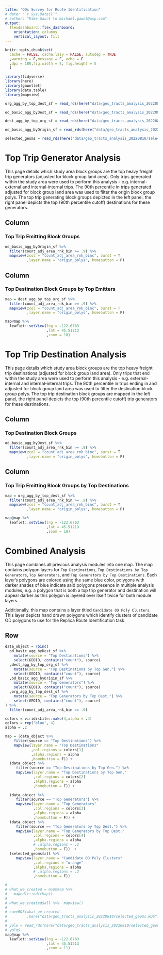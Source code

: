 ```yaml
---
title: "ODs Survey for Route Identification"
# date: "`r Sys.Date()`"
# author: "Mike Gaunt \n michael.gaunt@wsp.com"
output: 
  flexdashboard::flex_dashboard:
    orientation: columns
    vertical_layout: fill
---
```


```r
knitr::opts_chunk$set(
  cache = FALSE, cache.lazy = FALSE, autodep = TRUE
  ,warning = F,message = F, echo = F
  ,dpi = 180,fig.width = 8, fig.height = 5
  )
```


<!--#general comments===========================================================
#~~~~~~~~~~~~~~~~~~~~~~~~~~~~~~~~~~~~~~~~~~~~~~~~~~~~~~~~~~~~~~~~~~~~~~~~~~~~~~~
#
# This is [[insert description here - what it does/solve]]
#
# By: mike gaunt, michael.gaunt@wsp.com
#
# README: [[insert brief readme here]]
#-------- [[insert brief readme here]]
#
# *please use 80 character margins
# *please go to https://pkgs.rstudio.com/flexdashboard/articles/layouts.html
# to explore the different layouts available for the flexdashboard framework
#
#~~~~~~~~~~~~~~~~~~~~~~~~~~~~~~~~~~~~~~~~~~~~~~~~~~~~~~~~~~~~~~~~~~~~~~~~~~~ -->


<!--#library set-up=============================================================
#~~~~~~~~~~~~~~~~~~~~~~~~~~~~~~~~~~~~~~~~~~~~~~~~~~~~~~~~~~~~~~~~~~~~~~~~~~~~~~~
#content in this section should be removed if in production - ok for dev -->

```r
library(tidyverse)
library(here)
library(gauntlet)
library(data.table)
library(mapview)
```


<!--#source helpers/utilities===================================================
#~~~~~~~~~~~~~~~~~~~~~~~~~~~~~~~~~~~~~~~~~~~~~~~~~~~~~~~~~~~~~~~~~~~~~~~~~~~~~~~
#content in this section should be removed if in production - ok for dev -->

<!--#source data================================================================
#~~~~~~~~~~~~~~~~~~~~~~~~~~~~~~~~~~~~~~~~~~~~~~~~~~~~~~~~~~~~~~~~~~~~~~~~~~~~~~~
#content in this section should be removed if in production - ok for dev 
#area to upload data with and to perform initial munging
#please add test data here so that others may use/unit test these scripts -->


```r
org_agg_by_top_dest_sf = read_rds(here("data/geo_tracts_analysis_20220810/org_agg_by_top_dest_sf.rds"))

od_basic_agg_byDest_sf = read_rds(here("data/geo_tracts_analysis_20220810/od_basic_agg_byDest_sf.rds"))

dest_agg_by_top_org_sf = read_rds(here("data/geo_tracts_analysis_20220810/dest_agg_by_top_org_sf.rds"))

od_basic_agg_byOrigin_sf = read_rds(here("data/geo_tracts_analysis_20220810/od_basic_agg_byOrigin_sf.rds"))

selected_geoms = read_rds(here("data/geo_tracts_analysis_20220810/selected_geoms.RDS"))
```


<!-- #SECTION NAME=============================================================== -->
<!-- #use this header to make demarcations/section in code [delete this line] -->
<!-- #short description  -->


# Top Trip Generator Analysis

This page details which study area block groups are the top heavy freight trip generators (adjusted for block group land area). Only trips generated within the study area were used to perform this analysis - e.g. internal-external and internal-internal trips. The 90th percentile in trips generated adjusted for block group land area was used to filter the origin block group polys. The top trip generating block groups depicted in the left panel, the right panel depicts the top (90th percentile cutoff) destinations for these generators.

## Column

### Top Trip Emitting Block Groups

```r
od_basic_agg_byOrigin_sf %>%  
  filter(count_adj_area_rnk_bin >= .9) %>% 
  mapview(zcol = "count_adj_area_rnk_binc", burst = T
          ,layer.name = "origin_polys", homebutton = F)
```

## Column

### Top Destination Block Groups by Top Emitters

```r
map = dest_agg_by_top_org_sf %>%  
  filter(count_adj_area_rnk_bin >= .9) %>% 
  mapview(zcol = "count_adj_area_rnk_binc", burst = T
          ,layer.name = "origin_polys", homebutton = F)

map@map %>% 
  leaflet::setView(lng = -122.6763
                   ,lat = 45.51213
                   ,zoom = 10)
```

# Top Trip Destination Analysis

This page details which study area block groups are the top heavy freight trip destinations (adjusted for block group land area). Only trips that end within the study area were used to perform this analysis - e.g. external-internal and internal-internal trips. The 90th percentile in trips ending in and adjusted for block group land area was used to filter the destination block group polys. The top trip destination block groups are mapped in the left panel, the right panel depicts the top (90th percentile cutoff) trip generators for these destinations.

## Column

### Top Destination Block Groups

```r
od_basic_agg_byDest_sf %>%  
  filter(count_adj_area_rnk_bin >= .9) %>% 
  mapview(zcol = "count_adj_area_rnk_binc", burst = T
          ,layer.name = "origin_polys", homebutton = F)
```

## Column

### Top Trip Emitting Block Groups by Top Destinations

```r
map = org_agg_by_top_dest_sf %>%  
  filter(count_adj_area_rnk_bin >= .9) %>% 
  mapview(zcol = "count_adj_area_rnk_binc", burst = T
          ,layer.name = "origin_polys", homebutton = F) 

map@map %>% 
  leaflet::setView(lng = -122.6763
                   ,lat = 45.51213
                   ,zoom = 10)
```

# Combined Analysis

This page combines all previous analysis modules into one map. The map contains polygon layers for `Top Destinations`, `Top Destinations by Top Generators`, `Top Generators`, and `Top Generators by Top Destinations`. Each layer's polygons are colored using the same blue color, polygons with darker shades of blue indicate said polygons presence in multiple analysis modules, e.g. a polygon that is both a top trip generator and destination will appear darker as this polygon is layered over itself twice for both module layers.     

Additionally, this map contains a layer titled `Candidate OD Poly Clusters`. This layer depicts hand drawn polygons which identify clusters of candidate OD polygons to use for the Replica Route Identification task.

## Row

```r

data_object = rbind(
  od_basic_agg_byDest_sf %>%  
    mutate(source = "Top Destinations") %>%  
    select(GEOID, contains("count"), source)
  ,dest_agg_by_top_org_sf %>%  
    mutate(source = "Top Destinations by Top Gen.") %>% 
    select(GEOID, contains("count"), source)
  ,od_basic_agg_byOrigin_sf %>%  
    mutate(source = "Top Generators") %>% 
    select(GEOID, contains("count"), source)
  ,org_agg_by_top_dest_sf %>%  
    mutate(source = "Top Generators by Top Dest.") %>% 
    select(GEOID, contains("count"), source)
) %>% 
  filter(count_adj_area_rnk_bin >= .9) 

colors = viridisLite::mako(4,alpha = .4)
colors = rep("blue", 4)
alpha = .2

map = (data_object %>%  
    filter(source == "Top Destinations") %>%  
    mapview(layer.name = "Top Destinations"
            ,col.regions = colors[1]
            ,alpha.regions = alpha
            ,homebutton = F)) +
  (data_object %>%  
     filter(source == "Top Destinations by Top Gen.") %>%  
     mapview(layer.name = "Top Destinations by Top Gen." 
             ,col.regions = colors[2]
             ,alpha.regions = alpha
             ,homebutton = F)) +
  
  (data_object %>%  
     filter(source == "Top Generators") %>%  
     mapview(layer.name = "Top Generators"
             ,col.regions = colors[3]
             ,alpha.regions = alpha
             ,homebutton = F)) +
  (data_object %>%  
     filter(source == "Top Generators by Top Dest.") %>%  
     mapview(layer.name = "Top Generators by Top Dest."
             ,col.regions = colors[4]
             ,alpha.regions = alpha
             # ,alpha.regions = .2
             ,homebutton = F))  + 
  (selected_geoms$all %>%  
     mapview(layer.name = "Candidate OD Poly Clusters"
             ,col.regions = "orange"
             ,alpha.regions = alpha
             # ,alpha.regions = .2
             ,homebutton = F))

# 
# what_we_created = map@map %>%  
#   mapedit::editMap()
# 
# what_we_created$all %>%  mapview()
# 
# saveRDS(what_we_created
#         ,here("data/geo_tracts_analysis_20220810/selected_geoms.RDS"))
# 
# yolo = read_rds(here("data/geo_tracts_analysis_20220810/selected_geoms.RDS"))
# yolo$
map@map %>%
  leaflet::setView(lng = -122.6763
                   ,lat = 45.51213
                   ,zoom = 11)


```

<!-- ### Tab {.tabset} -->

<!-- #### Origins -->

<!-- ```{r} -->

<!-- ``` -->

<!-- #### Destinations -->

<!-- ```{r} -->

<!-- ``` -->

<!-- ### {-} -->

<!--end-->
